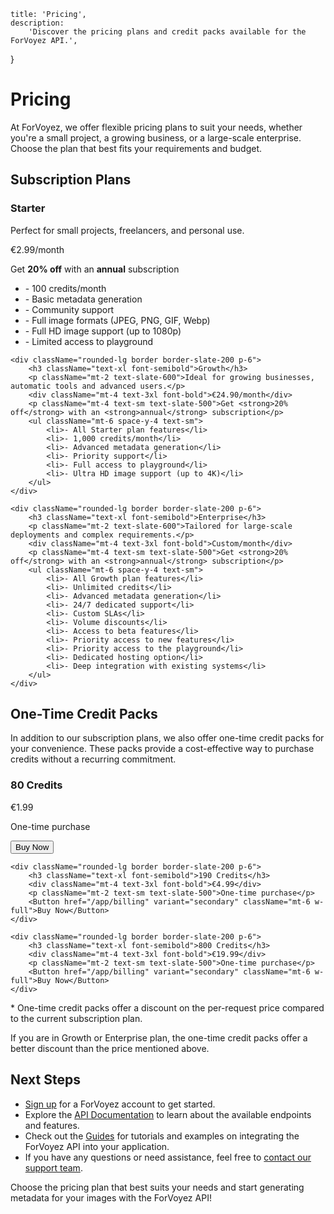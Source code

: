 	title: 'Pricing',
	description:
		'Discover the pricing plans and credit packs available for the ForVoyez API.',
}

# Pricing

At ForVoyez, we offer flexible pricing plans to suit your needs, whether you're a small project, a growing business, or a large-scale enterprise. Choose the plan that best fits your requirements and budget.

## Subscription Plans

<div className="grid grid-cols-1 gap-6 md:grid-cols-3">
    <div className="rounded-lg border border-slate-200 p-6">
        <h3 className="text-xl font-semibold">Starter</h3>
        <p className="mt-2 text-slate-600">Perfect for small projects, freelancers, and personal use.</p>
        <div className="mt-4 text-3xl font-bold">€2.99/month</div>
        <p className="mt-4 text-sm text-slate-500">Get <strong>20% off</strong> with an <strong>annual</strong> subscription</p>
        <ul className="mt-6 space-y-4 text-sm">
            <li>- 100 credits/month</li>
            <li>- Basic metadata generation</li>
            <li>- Community support</li>
            <li>- Full image formats (JPEG, PNG, GIF, Webp)</li>
            <li>- Full HD image support (up to 1080p)</li>
            <li>- Limited access to playground</li>
        </ul>
    </div>

    <div className="rounded-lg border border-slate-200 p-6">
        <h3 className="text-xl font-semibold">Growth</h3>
        <p className="mt-2 text-slate-600">Ideal for growing businesses, automatic tools and advanced users.</p>
        <div className="mt-4 text-3xl font-bold">€24.90/month</div>
        <p className="mt-4 text-sm text-slate-500">Get <strong>20% off</strong> with an <strong>annual</strong> subscription</p>
        <ul className="mt-6 space-y-4 text-sm">
            <li>- All Starter plan features</li>
            <li>- 1,000 credits/month</li>
            <li>- Advanced metadata generation</li>
            <li>- Priority support</li>
            <li>- Full access to playground</li>
            <li>- Ultra HD image support (up to 4K)</li>
        </ul>
    </div>

    <div className="rounded-lg border border-slate-200 p-6">
        <h3 className="text-xl font-semibold">Enterprise</h3>
        <p className="mt-2 text-slate-600">Tailored for large-scale deployments and complex requirements.</p>
        <div className="mt-4 text-3xl font-bold">Custom/month</div>
        <p className="mt-4 text-sm text-slate-500">Get <strong>20% off</strong> with an <strong>annual</strong> subscription</p>
        <ul className="mt-6 space-y-4 text-sm">
            <li>- All Growth plan features</li>
            <li>- Unlimited credits</li>
            <li>- Advanced metadata generation</li>
            <li>- 24/7 dedicated support</li>
            <li>- Custom SLAs</li>
            <li>- Volume discounts</li>
            <li>- Access to beta features</li>
            <li>- Priority access to new features</li>
            <li>- Priority access to the playground</li>
            <li>- Dedicated hosting option</li>
            <li>- Deep integration with existing systems</li>
        </ul>
    </div>

</div>

## One-Time Credit Packs

In addition to our subscription plans, we also offer one-time credit packs for your convenience. These packs provide a cost-effective way to purchase credits without a recurring commitment.

<div className="grid grid-cols-1 gap-6 md:grid-cols-3">
    <div className="rounded-lg border border-slate-200 p-6">
        <h3 className="text-xl font-semibold">80 Credits</h3>
        <div className="mt-4 text-3xl font-bold">€1.99</div>
        <p className="mt-2 text-sm text-slate-500">One-time purchase</p>
        <Button href="/app/billing" variant="secondary" className="mt-6 w-full">Buy Now</Button>
    </div>

    <div className="rounded-lg border border-slate-200 p-6">
        <h3 className="text-xl font-semibold">190 Credits</h3>
        <div className="mt-4 text-3xl font-bold">€4.99</div>
        <p className="mt-2 text-sm text-slate-500">One-time purchase</p>
        <Button href="/app/billing" variant="secondary" className="mt-6 w-full">Buy Now</Button>
    </div>

    <div className="rounded-lg border border-slate-200 p-6">
        <h3 className="text-xl font-semibold">800 Credits</h3>
        <div className="mt-4 text-3xl font-bold">€19.99</div>
        <p className="mt-2 text-sm text-slate-500">One-time purchase</p>
        <Button href="/app/billing" variant="secondary" className="mt-6 w-full">Buy Now</Button>
    </div>

</div>

<div className="mt-8">
	<p className="text-sm text-slate-500">
		* One-time credit packs offer a discount on the per-request price
		compared to the current subscription plan.
	</p>
</div>
<p className={'font-bold text-slate-500'}>
	If you are in Growth or Enterprise plan, the one-time credit packs offer a
	better discount than the price mentioned above.
</p>

## Next Steps

- [Sign up](/app/signup) for a ForVoyez account to get started.
- Explore the [API Documentation](/api-documentation) to learn about the available endpoints and features.
- Check out the [Guides](/guides) for tutorials and examples on integrating the ForVoyez API into your application.
- If you have any questions or need assistance, feel free to [contact our support team](/contact).

Choose the pricing plan that best suits your needs and start generating metadata for your images with the ForVoyez API!
